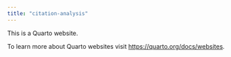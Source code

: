 ```yaml
---
title: "citation-analysis"
---
```


This is a Quarto website.

To learn more about Quarto websites visit <https://quarto.org/docs/websites>.
